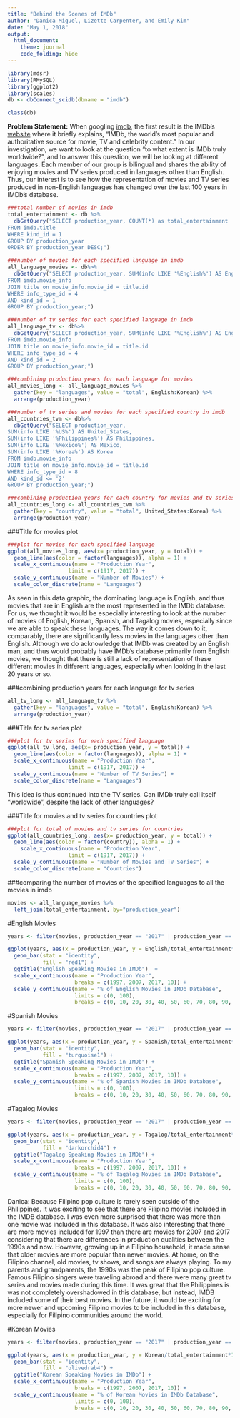 ```yaml
---
title: "Behind the Scenes of IMDb"
author: "Danica Miguel, Lizette Carpenter, and Emily Kim"
date: "May 1, 2018"
output: 
  html_document:
    theme: journal
    code_folding: hide
---
```


```r
library(mdsr)
library(RMySQL)
library(ggplot2)
library(scales)
db <- dbConnect_scidb(dbname = "imdb")
```

```r
class(db)
```

**Problem Statement:**
When googling [imdb](https://www.google.com/search?q=imdb&rlz=1C5CHFA_enUS721US721&oq=IMDB&aqs=chrome.0.0j69i60j69i59j69i60l3.2432j1j7&sourceid=chrome&ie=UTF-8), the first result is the IMDb’s [website](https://www.imdb.com/pressroom/about/?pf_rd_m=A2FGELUUNOQJNL&pf_rd_p=c1695c53-c70f-429d-859f-647489ac83de&pf_rd_r=F9J4ZH0MYVAVCFF2GPJ9&pf_rd_s=right-1&pf_rd_t=60601&pf_rd_i=pressroom&ref_=fea_pr_pr_lk2) where it briefly explains, “IMDb, the world's most popular and authoritative source for movie, TV and celebrity content.” In our investigation, we want to look at the question "to what extent is IMDb truly worldwide?", and to answer this question, we will be looking at different languages. Each member of our group is bilingual and shares the ability of enjoying movies and TV series produced in languages other than English. Thus, our interest is to see how the representation of movies and TV series produced in non-English languages has changed over the last 100 years in IMDb’s database.  


```r
###total number of movies in imdb
total_entertainment <- db %>% 
  dbGetQuery("SELECT production_year, COUNT(*) as total_entertainment
FROM imdb.title
WHERE kind_id = 1
GROUP BY production_year
ORDER BY production_year DESC;")

###number of movies for each specified language in imdb
all_language_movies <- db%>%
  dbGetQuery("SELECT production_year, SUM(info LIKE '%English%') AS English, SUM(info LIKE '%Tagalog%') AS Tagalog, SUM(info LIKE '%Spanish%') AS Spanish, SUM(info LIKE '%Korean%') as Korean 
FROM imdb.movie_info
JOIN title on movie_info.movie_id = title.id
WHERE info_type_id = 4
AND kind_id = 1
GROUP BY production_year;")

###number of tv series for each specified language in imdb
all_language_tv <- db%>%
  dbGetQuery("SELECT production_year, SUM(info LIKE '%English%') AS English, SUM(info LIKE '%Tagalog%') AS Tagalog, SUM(info LIKE '%Spanish%') AS Spanish, SUM(info LIKE '%Korean%') as Korean 
FROM imdb.movie_info
JOIN title on movie_info.movie_id = title.id
WHERE info_type_id = 4
AND kind_id = 2
GROUP BY production_year;")

###combining production years for each language for movies
all_movies_long <- all_language_movies %>%
  gather(key = "languages", value = "total", English:Korean) %>%
  arrange(production_year)

###number of tv series and movies for each specified country in imdb
all_countries_tvm <- db%>%
  dbGetQuery("SELECT production_year, 
SUM(info LIKE '%US%') AS United_States, 
SUM(info LIKE '%Philippines%') AS Philippines, 
SUM(info LIKE '%Mexico%') AS Mexico, 
SUM(info LIKE '%Korea%') AS Korea
FROM imdb.movie_info
JOIN title on movie_info.movie_id = title.id
WHERE info_type_id = 8
AND kind_id <= '2'
GROUP BY production_year;")

###combining production years for each country for movies and tv series
all_countries_long <- all_countries_tvm %>%
  gather(key = "country", value = "total", United_States:Korea) %>%
  arrange(production_year)

```

###Title for movies plot 
```r
###plot for movies for each specified language
ggplot(all_movies_long, aes(x= production_year, y = total)) +
  geom_line(aes(color = factor(languages)), alpha = 1) +
  scale_x_continuous(name = "Production Year",
                   limit = c(1917, 2017)) +
  scale_y_continuous(name = "Number of Movies") +
  scale_color_discrete(name = "Languages")
```

As seen in this data graphic, the dominating language is English, and thus movies that are in English are the most represented in the IMDb database. For us, we thought it would be especially interesting to look at the number of movies of English, Korean, Spanish, and Tagalog movies, especially since we are able to speak these languages. The way it comes down to it, comparably, there are significantly less movies in the languages other than English. Although we do acknowledge that IMDb was created by an English man, and thus would probably have IMDb's database primarily from English movies, we thought that there is still a lack of representation of these different movies in different languages, especially when looking in the last 20 years or so. 

###combining production years for each language for tv series
```r
all_tv_long <- all_language_tv %>%
  gather(key = "languages", value = "total", English:Korean) %>%
  arrange(production_year)
```

###Title for tv series plot 
```r
###plot for tv series for each specified language
ggplot(all_tv_long, aes(x= production_year, y = total)) +
  geom_line(aes(color = factor(languages)), alpha = 1) +
  scale_x_continuous(name = "Production Year",
                   limit = c(1917, 2017)) +
  scale_y_continuous(name = "Number of TV Series") +
  scale_color_discrete(name = "Languages")
```

This idea is thus continued into the TV series. Can IMDb truly call itself "worldwide", despite the lack of other languages? 

###Title for movies and tv series for countries plot 
```r
###plot for total of movies and tv series for countries
ggplot(all_countries_long, aes(x= production_year, y = total)) +
  geom_line(aes(color = factor(country)), alpha = 1) +
    scale_x_continuous(name = "Production Year",
                   limit = c(1917, 2017)) +
  scale_y_continuous(name = "Number of Movies and TV Series") +
  scale_color_discrete(name = "Countries")
```

###comparing the number of movies of the specified languages to all the movies in imdb
```r
movies <- all_language_movies %>%
  left_join(total_entertainment, by="production_year")
```

#English Movies
```r
years <- filter(movies, production_year == "2017" | production_year == "2007" | production_year == "1997")

ggplot(years, aes(x = production_year, y = English/total_entertainment*100)) +
  geom_bar(stat = "identity",
           fill = "red1") +
  ggtitle("English Speaking Movies in IMDb")  +
  scale_x_continuous(name = "Production Year", 
                     breaks = c(1997, 2007, 2017, 10)) +
  scale_y_continuous(name = "% of English Movies in IMDb Database", 
                     limits = c(0, 100), 
                     breaks = c(0, 10, 20, 30, 40, 50, 60, 70, 80, 90, 100))
```

#Spanish Movies
```r
years <- filter(movies, production_year == "2017" | production_year == "2007" | production_year == "1997")

ggplot(years, aes(x = production_year, y = Spanish/total_entertainment*100)) +
  geom_bar(stat = "identity",
           fill = "turquoise1") +
  ggtitle("Spanish Speaking Movies in IMDb") +
  scale_x_continuous(name = "Production Year", 
                     breaks = c(1997, 2007, 2017, 10)) +
  scale_y_continuous(name = "% of Spanish Movies in IMDb Database", 
                     limits = c(0, 100), 
                     breaks = c(0, 10, 20, 30, 40, 50, 60, 70, 80, 90, 100))
```

#Tagalog Movies
```r
years <- filter(movies, production_year == "2017" | production_year == "2007" | production_year == "1997")

ggplot(years, aes(x = production_year, y = Tagalog/total_entertainment*100)) +
  geom_bar(stat = "identity",
           fill = "darkorchid4") +
  ggtitle("Tagalog Speaking Movies in IMDb") +
  scale_x_continuous(name = "Production Year", 
                     breaks = c(1997, 2007, 2017, 10)) +
  scale_y_continuous(name = "% of Tagalog Movies in IMDb Database", 
                     limits = c(0, 100), 
                     breaks = c(0, 10, 20, 30, 40, 50, 60, 70, 80, 90, 100))
```

Danica: Because Filipino pop culture is rarely seen outside of the Philippines. It was exciting to see that there are Filipino movies included in the IMDB database. I was even more surprised that there was more than one movie was included in this database. It was also interesting that there are more movies included for 1997 than there are movies for 2007 and 2017 considering that there are differences in production qualities between the 1990s and now. However, growing up in a Filipino household, it made sense that older movies are more popular than newer movies. At home, on the Filipino channel, old movies, tv shows, and songs are always playing. To my parents and grandparents, the 1990s was the peak of Filipino pop culture. Famous Filipino singers were traveling abroad and there were many great tv series and movies made during this time. It was great that the Philippines is was not completely overshadowed in this database, but instead, IMDB included some of their best movies. In the future, it would be exciting for more newer and upcoming Filipino movies to be included in this database, especially for Filipino communities around the world.

#Korean Movies
```r
years <- filter(movies, production_year == "2017" | production_year == "2007" | production_year == "1997")

ggplot(years, aes(x = production_year, y = Korean/total_entertainment*100)) +
  geom_bar(stat = "identity",
           fill = "olivedrab4") +
  ggtitle("Korean Speaking Movies in IMDb") +
  scale_x_continuous(name = "Production Year", 
                     breaks = c(1997, 2007, 2017, 10)) +
  scale_y_continuous(name = "% of Korean Movies in IMDb Database", 
                     limits = c(0, 100), 
                     breaks = c(0, 10, 20, 30, 40, 50, 60, 70, 80, 90, 100))

```

